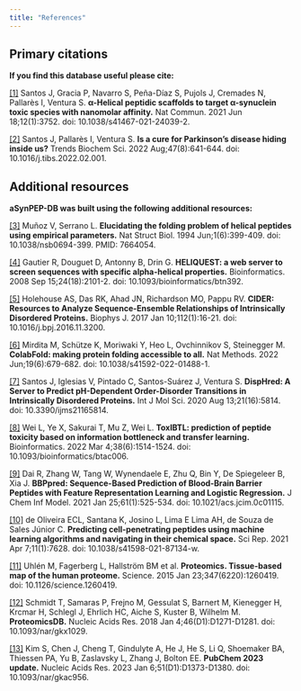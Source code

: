```yaml
---
title: "References"
---
```


## Primary citations

**If you find this database useful please cite:**

[[1]](https://www.nature.com/articles/s41467-021-24039-2) Santos J, Gracia P, Navarro S, Peña-Díaz S, Pujols J, Cremades N, Pallarès I, Ventura S. **α-Helical peptidic scaffolds to target α-synuclein toxic species with nanomolar affinity.** Nat Commun. 2021 Jun 18;12(1):3752. doi: 10.1038/s41467-021-24039-2. 

[[2]](https://www.sciencedirect.com/science/article/abs/pii/S0968000422000251?via%3Dihub) Santos J, Pallarès I, Ventura S. **Is a cure for Parkinson's disease hiding inside us?** Trends Biochem Sci. 2022 Aug;47(8):641-644. doi: 10.1016/j.tibs.2022.02.001.

## Additional resources

**aSynPEP-DB was built using the following additional resources:**

[[3]](https://www.nature.com/articles/nsb0694-399) Muñoz V, Serrano L. **Elucidating the folding problem of helical peptides using empirical parameters.** Nat Struct Biol. 1994 Jun;1(6):399-409. doi: 10.1038/nsb0694-399. PMID: 7664054.

[[4]](https://academic.oup.com/bioinformatics/article/24/18/2101/192677?login=false) Gautier R, Douguet D, Antonny B, Drin G. **HELIQUEST: a web server to screen sequences with specific alpha-helical properties.** Bioinformatics. 2008 Sep 15;24(18):2101-2. doi: 10.1093/bioinformatics/btn392.

[[5]](https://www.cell.com/biophysj/fulltext/S0006-3495(16)34269-2) Holehouse AS, Das RK, Ahad JN, Richardson MO, Pappu RV. **CIDER: Resources to Analyze Sequence-Ensemble Relationships of Intrinsically Disordered Proteins.** Biophys J. 2017 Jan 10;112(1):16-21. doi: 10.1016/j.bpj.2016.11.3200.

[[6]](https://www.nature.com/articles/s41586-021-03819-2) Mirdita M, Schütze K, Moriwaki Y, Heo L, Ovchinnikov S, Steinegger M. **ColabFold: making protein folding accessible to all.** Nat Methods. 2022 Jun;19(6):679-682. doi: 10.1038/s41592-022-01488-1.

[[7]](https://www.mdpi.com/1422-0067/21/16/5814) Santos J, Iglesias V, Pintado C, Santos-Suárez J, Ventura S. **DispHred: A Server to Predict pH-Dependent Order-Disorder Transitions in Intrinsically Disordered Proteins.** Int J Mol Sci. 2020 Aug 13;21(16):5814. doi: 10.3390/ijms21165814.


[[8]](https://academic.oup.com/bioinformatics/article/38/6/1514/6499265?login=false) Wei L, Ye X, Sakurai T, Mu Z, Wei L. **ToxIBTL: prediction of peptide toxicity based on information bottleneck and transfer learning.** Bioinformatics. 2022 Mar 4;38(6):1514-1524. doi: 10.1093/bioinformatics/btac006.

[[9]](https://pubs.acs.org/doi/10.1021/acs.jcim.0c01115) Dai R, Zhang W, Tang W, Wynendaele E, Zhu Q, Bin Y, De Spiegeleer B, Xia J. **BBPpred: Sequence-Based Prediction of Blood-Brain Barrier Peptides with Feature Representation Learning and Logistic Regression.** J Chem Inf Model. 2021 Jan 25;61(1):525-534. doi: 10.1021/acs.jcim.0c01115.

[[10]](https://www.nature.com/articles/s41598-021-87134-w) de Oliveira ECL, Santana K, Josino L, Lima E Lima AH, de Souza de Sales Júnior C. **Predicting cell-penetrating peptides using machine learning algorithms and navigating in their chemical space.** Sci Rep. 2021 Apr 7;11(1):7628. doi: 10.1038/s41598-021-87134-w.


[[11]](https://www.science.org/doi/10.1126/science.1260419) Uhlén M, Fagerberg L, Hallström BM et al. **Proteomics. Tissue-based map of the human proteome.** Science. 2015 Jan 23;347(6220):1260419. doi: 10.1126/science.1260419.

[[12]](https://academic.oup.com/nar/article/46/D1/D1271/4584631) Schmidt T, Samaras P, Frejno M, Gessulat S, Barnert M, Kienegger H, Krcmar H, Schlegl J, Ehrlich HC, Aiche S, Kuster B, Wilhelm M. **ProteomicsDB.** Nucleic Acids Res. 2018 Jan 4;46(D1):D1271-D1281. doi: 10.1093/nar/gkx1029.

[[13]](https://academic.oup.com/nar/article/51/D1/D1373/6777787?login=false) Kim S, Chen J, Cheng T, Gindulyte A, He J, He S, Li Q, Shoemaker BA, Thiessen PA, Yu B, Zaslavsky L, Zhang J, Bolton EE. **PubChem 2023 update.** Nucleic Acids Res. 2023 Jan 6;51(D1):D1373-D1380. doi: 10.1093/nar/gkac956.